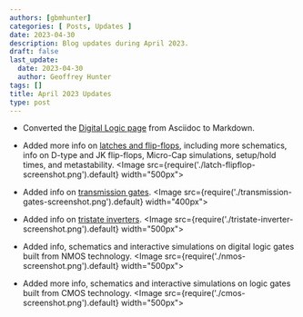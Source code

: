```yaml
---
authors: [gbmhunter]
categories: [ Posts, Updates ]
date: 2023-04-30
description: Blog updates during April 2023.
draft: false
last_update:
  date: 2023-04-30
  author: Geoffrey Hunter
tags: []
title: April 2023 Updates
type: post
---
```


* Converted the [Digital Logic page](/electronics/circuit-design/digital-logic/) from Asciidoc to Markdown.

* Added more info on [latches and flip-flops](/electronics/circuit-design/digital-logic/latches-and-flip-flops/), including more schematics, info on D-type and JK flip-flops, Micro-Cap simulations, setup/hold times, and metastability.
    <Image src={require('./latch-flipflop-screenshot.png').default} width="500px"></Image>

* Added info on [transmission gates](/electronics/components/analogue-switches-transmission-gates/#transmission-gates).
    <Image src={require('./transmission-gates-screenshot.png').default} width="400px"></Image>

* Added info on [tristate inverters](/electronics/circuit-design/digital-logic/gates/#tristate-cmos-inverter).
    <Image src={require('./tristate-inverter-screenshot.png').default} width="500px"></Image>

* Added info, schematics and interactive simulations on digital logic gates built from NMOS technology.
    <Image src={require('./nmos-screenshot.png').default} width="500px"></Image>

* Added more info, schematics and interactive simulations on logic gates built from CMOS technology.
    <Image src={require('./cmos-screenshot.png').default} width="500px"></Image>

